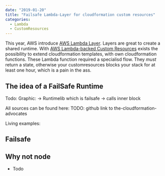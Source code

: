 ```yaml
---
date: "2019-01-20"
title: "Failsafe Lambda-Layer for cloudformation custom resources"
categories:
  - Lambda
  - CustomResources
---
```


This year, AWS introduce [AWS Lambda Layer][1]. 
Layers are great to create a shared runtime.
With [AWS Lambda-backed Custom Resources][2]
exists the possibility to extend cloudformation templates, with own cloudformation functions.
These Lambda function required a specialisd flow.
They *must* return a state, otherwise your customresources blocks your stack for at least one hour, which is a pain in the ass.

## The idea of a FailSafe Runtime
Todo: Graphic: -> Runtimelib which is failsafe -> calls inner block

All sources can be found here: TODO: github link to the-cloudformation-advocates

Living examples:

## Failsafe 

## Why not node
- Todo


[1]: https://docs.aws.amazon.com/lambda/latest/dg/configuration-layers.html
[2]: https://docs.aws.amazon.com/AWSCloudFormation/latest/UserGuide/template-custom-resources.html